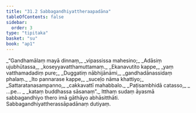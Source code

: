 ```yaml
---
title: "31.2 Sabbagandhiyattheraapadāna"
tableOfContents: false
sidebar:
  order: 3
type: "tipitaka"
basket: "su"
book: "ap1"
---
```



<DynamicBreadcrumb />

<Division number="5" book="ap1">

<Paragraph number="3438" type="verses" book="ap1">
_“Gandhamālaṃ mayā dinnaṃ,_  
_vipassissa mahesino;_  
_Adāsiṃ ujubhūtassa,_  
_koseyyavatthamuttamaṃ._  

</Paragraph>

</Division>
<Division number="6" book="ap1">

<Paragraph number="3439" type="verses" book="ap1">
_Ekanavutito kappe,_  
_yaṃ vatthamadadiṃ pure;_  
_Duggatiṃ nābhijānāmi,_  
_gandhadānassidaṃ phalaṃ._  

</Paragraph>

</Division>
<Division number="7" book="ap1">

<Paragraph number="3440" type="verses" book="ap1">
_Ito pannarase kappe,_  
_suceḷo nāma khattiyo;_  
_Sattaratanasampanno,_  
_cakkavattī mahabbalo._  

</Paragraph>

</Division>
<Division number="8" book="ap1">

<Paragraph number="3441" type="verses" book="ap1">
_Paṭisambhidā catasso,_  
_ …pe… _  
_kataṃ buddhassa sāsanaṃ”._  

</Paragraph>

<Paragraph number="3442" book="ap1">
Itthaṃ sudaṃ āyasmā sabbagandhiyo thero imā gāthāyo abhāsitthāti.

</Paragraph>
</Division>

<Paragraph number="3443" type="center" book="ap1">
Sabbagandhiyattherassāpadānaṃ dutiyaṃ.
</Paragraph>